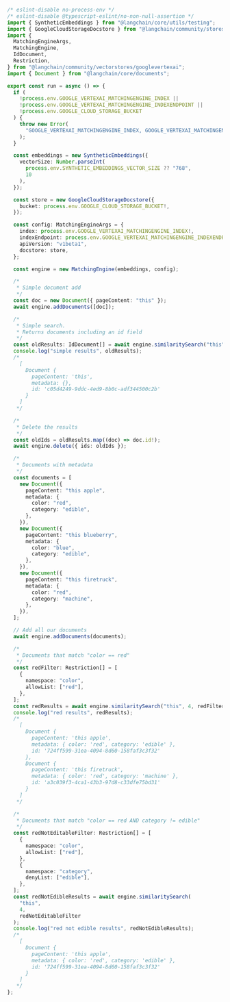 ```typescript
/* eslint-disable no-process-env */
/* eslint-disable @typescript-eslint/no-non-null-assertion */
import { SyntheticEmbeddings } from "@langchain/core/utils/testing";
import { GoogleCloudStorageDocstore } from "@langchain/community/stores/doc/gcs";
import {
  MatchingEngineArgs,
  MatchingEngine,
  IdDocument,
  Restriction,
} from "@langchain/community/vectorstores/googlevertexai";
import { Document } from "@langchain/core/documents";

export const run = async () => {
  if (
    !process.env.GOOGLE_VERTEXAI_MATCHINGENGINE_INDEX ||
    !process.env.GOOGLE_VERTEXAI_MATCHINGENGINE_INDEXENDPOINT ||
    !process.env.GOOGLE_CLOUD_STORAGE_BUCKET
  ) {
    throw new Error(
      "GOOGLE_VERTEXAI_MATCHINGENGINE_INDEX, GOOGLE_VERTEXAI_MATCHINGENGINE_INDEXENDPOINT, and GOOGLE_CLOUD_STORAGE_BUCKET must be set."
    );
  }

  const embeddings = new SyntheticEmbeddings({
    vectorSize: Number.parseInt(
      process.env.SYNTHETIC_EMBEDDINGS_VECTOR_SIZE ?? "768",
      10
    ),
  });

  const store = new GoogleCloudStorageDocstore({
    bucket: process.env.GOOGLE_CLOUD_STORAGE_BUCKET!,
  });

  const config: MatchingEngineArgs = {
    index: process.env.GOOGLE_VERTEXAI_MATCHINGENGINE_INDEX!,
    indexEndpoint: process.env.GOOGLE_VERTEXAI_MATCHINGENGINE_INDEXENDPOINT!,
    apiVersion: "v1beta1",
    docstore: store,
  };

  const engine = new MatchingEngine(embeddings, config);

  /*
   * Simple document add
   */
  const doc = new Document({ pageContent: "this" });
  await engine.addDocuments([doc]);

  /*
   * Simple search.
   * Returns documents including an id field
   */
  const oldResults: IdDocument[] = await engine.similaritySearch("this");
  console.log("simple results", oldResults);
  /*
    [
      Document {
        pageContent: 'this',
        metadata: {},
        id: 'c05d4249-9ddc-4ed9-8b0c-adf344500c2b'
      }
    ]
   */

  /*
   * Delete the results
   */
  const oldIds = oldResults.map((doc) => doc.id!);
  await engine.delete({ ids: oldIds });

  /*
   * Documents with metadata
   */
  const documents = [
    new Document({
      pageContent: "this apple",
      metadata: {
        color: "red",
        category: "edible",
      },
    }),
    new Document({
      pageContent: "this blueberry",
      metadata: {
        color: "blue",
        category: "edible",
      },
    }),
    new Document({
      pageContent: "this firetruck",
      metadata: {
        color: "red",
        category: "machine",
      },
    }),
  ];

  // Add all our documents
  await engine.addDocuments(documents);

  /*
   * Documents that match "color == red"
   */
  const redFilter: Restriction[] = [
    {
      namespace: "color",
      allowList: ["red"],
    },
  ];
  const redResults = await engine.similaritySearch("this", 4, redFilter);
  console.log("red results", redResults);
  /*
    [
      Document {
        pageContent: 'this apple',
        metadata: { color: 'red', category: 'edible' },
        id: '724ff599-31ea-4094-8d60-158faf3c3f32'
      },
      Document {
        pageContent: 'this firetruck',
        metadata: { color: 'red', category: 'machine' },
        id: 'a3c039f3-4ca1-43b3-97d8-c33dfe75bd31'
      }
    ]
   */

  /*
   * Documents that match "color == red AND category != edible"
   */
  const redNotEditableFilter: Restriction[] = [
    {
      namespace: "color",
      allowList: ["red"],
    },
    {
      namespace: "category",
      denyList: ["edible"],
    },
  ];
  const redNotEdibleResults = await engine.similaritySearch(
    "this",
    4,
    redNotEditableFilter
  );
  console.log("red not edible results", redNotEdibleResults);
  /*
    [
      Document {
        pageContent: 'this apple',
        metadata: { color: 'red', category: 'edible' },
        id: '724ff599-31ea-4094-8d60-158faf3c3f32'
      }
    ]
   */
};
```